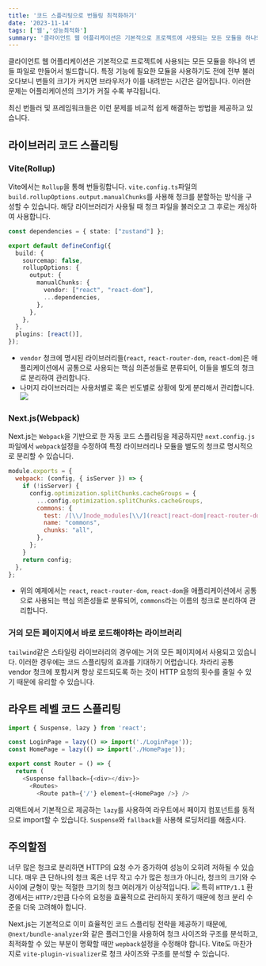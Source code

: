 ```yaml
---
title: '코드 스플리팅으로 번들링 최적화하기'
date: '2023-11-14'
tags: ['웹','성능최적화']
summary: '클라이언트 웹 어플리케이션은 기본적으로 프로젝트에 사용되는 모든 모듈을 하나의 번들 파일로 만들어서 빌드합니다. 특정 기능에 필요한 모듈을 사용하기도 전에 전부 불러오다보니 번들의 크기가 커지면 브라우저가 이를 내려받는 시간은 길어집니다. 이러한 문제는 어플리케이션의 크기가 커질 수록 부각됩니다.'
---
```


클라이언트 웹 어플리케이션은 기본적으로 프로젝트에 사용되는 모든 모듈을 하나의 번들 파일로 만들어서 빌드합니다.
특정 기능에 필요한 모듈을 사용하기도 전에 전부 불러오다보니 번들의 크기가 커지면 브라우저가 이를 내려받는 시간은 길어집니다. 이러한 문제는 어플리케이션의 크기가 커질 수록 부각됩니다.

최신 번들러 및 프레임워크들은 이런 문제를 비교적 쉽게 해결하는 방법을 제공하고 있습니다.

## 라이브러리 코드 스플리팅

### Vite(Rollup)
Vite에서는 `Rollup`을 통해 번들링합니다. `vite.config.ts`파일의 `build.rollupOptions.output.manualChunks`를 사용해 청크를 분할하는 방식을 구성할 수 있습니다. 해당 라이브러리가 사용될 때 청크 파일을 불러오고 그 후로는 캐싱하여 사용합니다.

```ts
const dependencies = { state: ["zustand"] };

export default defineConfig({
  build: {
    sourcemap: false,
    rollupOptions: {
      output: {
        manualChunks: {
          vendor: ["react", "react-dom"],
          ...dependencies,
        },
      },
    },
  },
  plugins: [react()],
});

```
- `vendor` 청크에 명시된 라이브러리들(`react`, `react-router-dom`, `react-dom`)은 애플리케이션에서 공통으로 사용되는 핵심 의존성들로 분류되어, 이들을 별도의 청크로 분리하여 관리합니다.
- 나머지 라이브러리는 사용처별로 혹은 빈도별로 상황에 맞게 분리해서 관리합니다.
![](https://velog.velcdn.com/images/cksrb63/post/39c05868-99d5-42fe-bf2e-6ccb2f7ef269/image.png)


### Next.js(Webpack)
Next.js는 `Webpack`을 기반으로 한 자동 코드 스플리팅을 제공하지만 `next.config.js`파일에서 `webpack`설정을 수정하여 특정 라이브러리나 모듈을 별도의 청크로 명시적으로 분리할 수 있습니다.
```js
module.exports = {
  webpack: (config, { isServer }) => {
    if (!isServer) {
      config.optimization.splitChunks.cacheGroups = {
        ...config.optimization.splitChunks.cacheGroups,
        commons: {
          test: /[\\/]node_modules[\\/](react|react-dom|react-router-dom)[\\/]/,
          name: "commons",
          chunks: "all",
        },
      };
    }
    return config;
  },
};
```
- 위의 예제에서는 `react`, `react-router-dom`, `react-dom`을 애플리케이션에서 공통으로 사용되는 핵심 의존성들로 분류되어, `commons`라는 이름의 청크로 분리하여 관리합니다.

### 거의 모든 페이지에서 바로 로드해야하는 라이브러리

`tailwind`같은 스타일링 라이브러리의 경우에는 거의 모든 페이지에서 사용되고 있습니다. 이러한 경우에는 코드 스플리팅의 효과를 기대하기 어렵습니다. 차라리 공통 vendor 청크에 포함시켜 항상 로드되도록 하는 것이 HTTP 요청의 횟수를 줄일 수 있기 때문에 유리할 수 있습니다.

## 라우트 레벨 코드 스플리팅
```ts
import { Suspense, lazy } from 'react';

const LoginPage = lazy(() => import('./LoginPage'));
const HomePage = lazy(() => import('./HomePage'));

export const Router = () => {
  return (
    <Suspense fallback={<div></div>}>
      <Routes>
        <Route path={'/'} element={<HomePage />} />
```
리액트에서 기본적으로 제공하는 `lazy`를 사용하여 라우트에서 페이지 컴포넌트를 동적으로 import할 수 있습니다. `Suspense`와 `fallback`을 사용해 로딩처리를 해줍시다.

## 주의할점
너무 많은 청크로 분리하면 HTTP의 요청 수가 증가하여 성능이 오히려 저하될 수 있습니다. 매우 큰 단하나의 청크 혹은 너무 작고 수가 많은 청크가 아니라, 청크의 크기와 수 사이에 균형이 맞는 적절한 크기의 청크 여러개가 이상적입니다.
![](https://velog.velcdn.com/images/cksrb63/post/36602edb-2e16-4176-9272-ffb1a32114b0/image.png)
특히 `HTTP/1.1` 환경에서는 `HTTP/2`만큼 다수의 요청을 효율적으로 관리하지 못하기 때문에 청크 분리 수준을 더욱 고려해야 합니다.

Next.js는 기본적으로 이미 효율적인 코드 스플리팅 전략을 제공하기 때문에, `@next/bundle-analyzer`와 같은 플러그인을 사용하여 청크 사이즈와 구조를 분석하고, 최적화할 수 있는 부분이 명확할 때만 `wepback`설정을 수정해야 합니다. Vite도 마찬가지로 `vite-plugin-visualizer`로 청크 사이즈와 구조를 분석할 수 있습니다.

